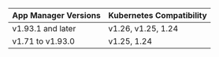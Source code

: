 | App Manager Versions      | Kubernetes Compatibility  |
|--------------------|---------------------------|
| v1.93.1 and later  | v1.26, v1.25, 1.24        |
| v1.71 to v1.93.0   | v1.25, 1.24               |
